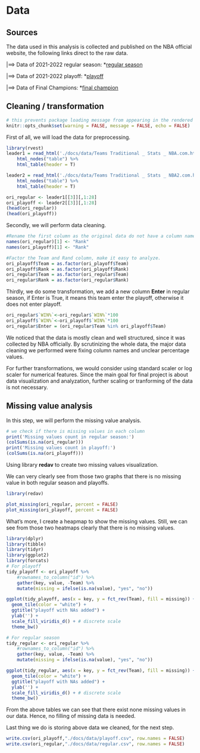 # Data 

## Sources
The data used in this analysis is collected and published on the NBA official website, the following links direct to the raw data.

|==> Data of 2021-2022 regular season: *[regular season](https://www.nba.com/stats/teams/traditional?Season=2021-22)

|==> Data of 2021-2022 playoff: *[playoff](https://www.nba.com/stats/teams/traditional?Season=2021-22&SeasonType=Playoffs)

|==> Data of Final Champions: *[final champion](https://www.nba.com/stats/team/1610612744/traditional)

## Cleaning / transformation

```r
# this prevents package loading message from appearing in the rendered version of your problem set
knitr::opts_chunk$set(warning = FALSE, message = FALSE, echo = FALSE)
```


First of all, we will load the data for preprocessing.

```r
library(rvest)
leader1 = read_html('./docs/data/Teams Traditional _ Stats _ NBA.com.html') %>%
    html_nodes("table") %>%
    html_table(header = T)

leader2 = read_html('./docs/data/Teams Traditional _ Stats _ NBA2.com.html') %>%
    html_nodes("table") %>%
    html_table(header = T)

ori_regular <- leader1[[3]][,1:28]
ori_playoff <- leader2[[3]][,1:28]
(head(ori_regular))
(head(ori_playoff))

```

Secondly, we will perform data cleaning.

```r
#Rename the first column as the original data do not have a column name.
names(ori_regular)[1] <- "Rank"
names(ori_playoff)[1] <- "Rank"

#Factor the Team and Rand column, make it easy to analyze.
ori_playoff$Team = as.factor(ori_playoff$Team)
ori_playoff$Rank = as.factor(ori_playoff$Rank)
ori_regular$Team = as.factor(ori_regular$Team)
ori_regular$Rank = as.factor(ori_regular$Rank)
```


Thirdly, we do some transformation, we add a new column **Enter** in regular season, if Enter is True, it means this team enter the playoff, otherwise it does not enter playoff.
```r
ori_regular$`WIN%`<-ori_regular$`WIN%`*100
ori_playoff$`WIN%`<-ori_playoff$`WIN%`*100
ori_regular$Enter = (ori_regular$Team %in% ori_playoff$Team)
```


We noticed that the data is mostly clean and well structured, since it was collected by NBA officially. By scrutinizing the whole data, the major data cleaning we performed were fixing column names and unclear percentage values. 

For further transformations, we would consider using standard scaler or log scaler for numerical features. Since the main goal for final project is about data visualization and analyzation, further scaling or tranforming of the data is not necessary. 


## Missing value analysis

In this step, we will perform the missing value analysis.
```r
# we check if there is missing values in each column
print('Missing values count in regular season:')
(colSums(is.na(ori_regular)))
print('Missing values count in playoff:')
(colSums(is.na(ori_playoff)))
```

Using library **redav** to create two missing values visualization.

We can very clearly see from those two graphs that there is no missing value in both regular season and playoffs.

```r
library(redav)

plot_missing(ori_regular, percent = FALSE)
plot_missing(ori_playoff, percent = FALSE)

```

What's more, I create a heapmap to show the missing values. Still, we can see from those two heatmaps clearly that there is no missing values.

```r
library(dplyr)
library(tibble)
library(tidyr)
library(ggplot2)
library(forcats)
# For playoff 
tidy_playoff <- ori_playoff %>% 
    #rownames_to_column("id") %>% 
    gather(key, value, -Team) %>% 
    mutate(missing = ifelse(is.na(value), "yes", "no"))

ggplot(tidy_playoff, aes(x = key, y = fct_rev(Team), fill = missing)) +
  geom_tile(color = "white") + 
  ggtitle("playoff with NAs added") +
  ylab('') + 
  scale_fill_viridis_d() + # discrete scale
  theme_bw()

# For regular season
tidy_regular <- ori_regular %>% 
    #rownames_to_column("id") %>% 
    gather(key, value, -Team) %>% 
    mutate(missing = ifelse(is.na(value), "yes", "no"))

ggplot(tidy_regular, aes(x = key, y = fct_rev(Team), fill = missing)) +
  geom_tile(color = "white") + 
  ggtitle("playoff with NAs added") +
  ylab('') + 
  scale_fill_viridis_d() + # discrete scale
  theme_bw()
```



From the above tables we can see that there exist none missing values in our data. Hence, no filling of missing data is needed.


Last thing we do is storing above data we cleaned, for the next step.
```r
write.csv(ori_playoff,"./docs/data/playoff.csv", row.names = FALSE)
write.csv(ori_regular,"./docs/data/regular.csv", row.names = FALSE)
```

